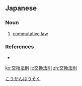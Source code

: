 ==Japanese==
{{ja-kanjitab|こう|かん|ほう|そく|yomi=on}}

===Noun===
{{ja-noun|こうかん ほうそく}}

# {{lb|ja|mathematics}} [[commutative law]]

===References===
* {{R:Kojien}}

[[Category:ja:Mathematics|こうかんほうそく]]

[[ko:交換法則]]
[[it:交換法則]]
[[zh:交換法則]]